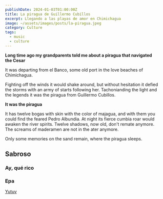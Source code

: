 ```yaml
---
publishDate: 2024-01-03T01:00:00Z
title: La piragua de Guillermo Cubillos
excerpt: Llegando a las playas de amor en Chimichagua
image: ~/assets/images/posts/la-piragua.jpeg
category: Culture
tags:
  - music
  - culture
---
```


**Long time ago my grandparents told me about a piragua that navigated the Cesar**

It was departing from el Banco, some old port in the love beaches of Chimichagua.

Fighting off the winds it would shake around, but without hesitation it defied
the storms with an army of starts following her.
Tachonianding the light and the legends it was the piragua from Guillermo Cubillos.

**It was the piragua**

It has twelve bogas with skin with the color of majagua, and with them you could find
the feared Pedro Albundia. At night its fierce cumbia roar would awaken the river spirits.
Twelve shadows, now old, don't remate anymore. The screams of maderamen are not in the ater anymore.

Only some memories on the sand remain, where the piragua sleeps.

## Sabroso

### Ay, qué rico

### Epa

[Yutuv](https://www.youtube.com/watch?v=1Ufq4hlSb4k)
